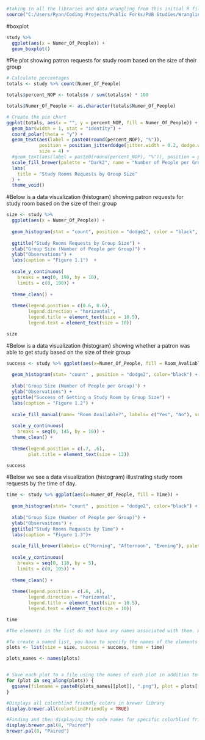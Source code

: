 ```r
#taking in all the libraries and data wrangling from this initial R file 
source("C:/Users/Ryan/Coding Projects/Public Forks/PUB Studies/Wrangling.R")
```

#boxplot 
```r
study %>% 
  ggplot(aes(x = Numer_Of_People)) + 
  geom_boxplot()
```


#Pie plot showing patron requests for study room based on the size of their group
```r
# Calculate percentages
totals <- study %>% count(Numer_Of_People)

totals$percent_NOP <- totals$n / sum(totals$n) * 100

totals$Numer_Of_People <- as.character(totals$Numer_Of_People)

# Create the pie chart
ggplot(totals, aes(x = "", y = percent_NOP, fill = Numer_Of_People)) +
  geom_bar(width = 1, stat = "identity") +
  coord_polar(theta = "y") +
  geom_text(aes(label = paste0(round(percent_NOP), "%")), 
            position = position_jitterdodge(jitter.width = 0.2, dodge.width = .8), 
            size = 4) +
  #geom_text(aes(label = paste0(round(percent_NOP), "%")), position = position_stack(vjust = 0.5)) +
  scale_fill_brewer(palette = "Dark2", name = "Number of People per Group") +
  labs(
    title = "Study Rooms Requests by Group Size"
  ) +
  theme_void()
```


#Below is a data visualization (histogram) showing patron requests for study room based on the size of their group
```r
size <- study %>% 
  ggplot(aes(x = Numer_Of_People)) + 
  
  geom_histogram(stat = "count", position = "dodge2", color = "black", fill = "#1F78B4", width = .6) +
  
  ggtitle("Study Rooms Requests by Group Size") +
  xlab("Group Size (Number of People per Group)") +
  ylab("Observations") +
  labs(caption = "Figure 1.1")  +
  
  scale_y_continuous(
    breaks = seq(0, 190, by = 10),
    limits = c(0, 190)) +
  
  theme_clean() +
  
  theme(legend.position = c(0.6, 0.6),
        legend.direction = "horizontal",
        legend.title = element_text(size = 10.5), 
        legend.text = element_text(size = 10))

size
```


#Below is a data visualization (histogram) showing whether a patron was able to get study based on the size of their group
```r
success <- study %>% ggplot(aes(x=Numer_Of_People, fill = Room_Avaliable)) + 
  
  geom_histogram(stat= "count" , position = "dodge2", color="black") +
  
  xlab('Group Size (Number of People per Group)') +
  ylab("Observations") +
  ggtitle("Success of Getting a Study Room by Group Size") +
  labs(caption = "Figure 1.2") +
  
  scale_fill_manual(name= "Room Available?", labels= c("Yes", "No"), values=c("#66A61E", "#7570B3")) +
  
  scale_y_continuous(
    breaks = seq(0, 145, by = 10)) + 
  theme_clean() +
  
  theme(legend.position = c(.7, .6), 
        plot.title = element_text(size = 12)) 

success
```


#Below we see a data visualization (histogram) illustrating study room requests by the time of day. 
```r
time <- study %>% ggplot(aes(x=Numer_Of_People, fill = Time)) + 
  
  geom_histogram(stat= "count" , position = "dodge2", color="black") +
  
  xlab("Group Size (Number of People per Group)") +
  ylab("Observaitons") +
  ggtitle("Study Rooms Requests by Time") +
  labs(caption = "Figure 1.3")+
  
  scale_fill_brewer(labels= c("Morning", "Afternoon", "Evening"), palette = "Dark2") +
  
  scale_y_continuous(
    breaks = seq(0, 110, by = 5),
    limits = c(0, 105)) +
  
  theme_clean() +
  
  theme(legend.position = c(.6, .6),
        legend.direction = "horizontal",
        legend.title = element_text(size = 10.5), 
        legend.text = element_text(size = 10))

time
```




```r
#The elements in the list do not have any names associated with them. When you use the names function on this list, it returns NULL.

#To create a named list, you have to specify the names of the elements when creating the list, like this: 
plots <- list(size = size, success = success, time = time)

plots_names <- names(plots)


# Save each plot to a file using the names of each plot in addition to their index to itterate over it 
for (plot in seq_along(plots)) {
  ggsave(filename = paste0(plots_names[[plot]], ".png"), plot = plots[[plot]], path = "C:/Users/Ryan/Coding Projects/Public Forks/Study Rooms pub/Figs")
}
```


```r
#Displays all colorblind friendly colors in brewer library
display.brewer.all(colorblindFriendly = TRUE)   

#Finding and then displaying the code names for specific colorblind friendly colors to use in the following data visualizations 
display.brewer.pal(8, "Paired")
brewer.pal(8, "Paired")
```